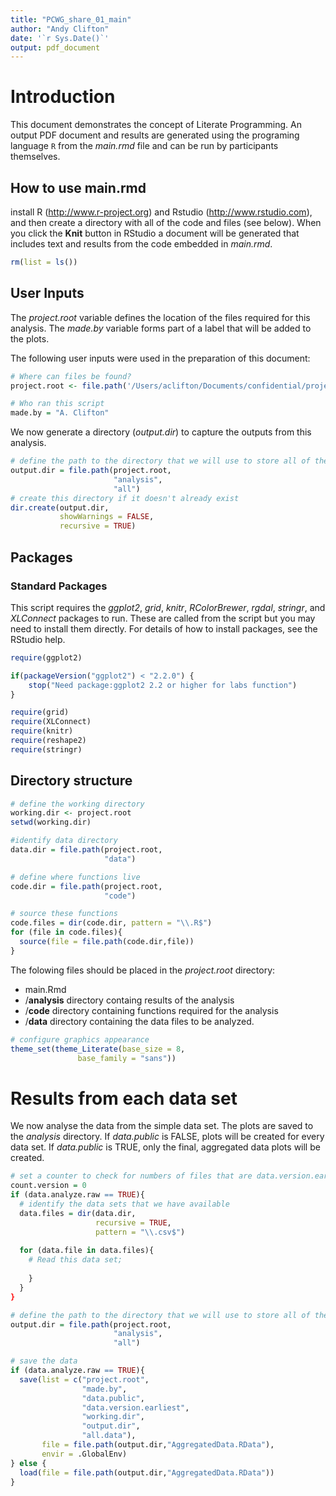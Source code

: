 ```yaml
---
title: "PCWG_share_01_main"
author: "Andy Clifton"
date: '`r Sys.Date()`'
output: pdf_document
---
```

<!-- ## Reading the source code?
This is R Markdown. Markdown is a simple formatting syntax for authoring HTML, PDF, and MS Word documents. For more details on using R Markdown see <http://rmarkdown.rstudio.com> or <http://kbroman.org/knitr_knutshell/pages/Rmarkdown.html>.

This script is designed to be used with RStudio. When you click the **Knit** button in RStudio a document will be generated that includes the output of any embedded R code chunks within the document. -->

# Introduction
This document demonstrates the concept of Literate Programming. An output PDF document and results are generated using the programing language `R` from the _main.rmd_ file and can be run by participants themselves.

## How to use main.rmd
install R (<http://www.r-project.org>) and Rstudio (<http://www.rstudio.com>), and then create a directory with all of the code and files (see below). When you click the **Knit** button in RStudio a document will be generated that includes text and results from the code embedded in _main.rmd_.

```r
rm(list = ls())
```
## User Inputs
The _project.root_ variable defines the location of the files required for this analysis. The _made.by_ variable forms part of a label that will be added to the plots. 

The following user inputs were used in the preparation of this document:

```r
# Where can files be found?
project.root <- file.path('/Users/aclifton/Documents/confidential/projects/PCWG Share 01')

# Who ran this script
made.by = "A. Clifton"
```
We now generate a directory (_output.dir_) to capture the outputs from this analysis.

```r
# define the path to the directory that we will use to store all of the data
output.dir = file.path(project.root, 
                       "analysis",
                       "all")
# create this directory if it doesn't already exist
dir.create(output.dir, 
           showWarnings = FALSE,
           recursive = TRUE)

```

## Packages
### Standard Packages
This script requires the _ggplot2_, _grid_, _knitr_, _RColorBrewer_, _rgdal_, _stringr_, and _XLConnect_ packages to run. These are called from the script but you may need to install them directly. For details of how to install packages, see the RStudio help. 

```r
require(ggplot2)

if(packageVersion("ggplot2") < "2.2.0") {
    stop("Need package:ggplot2 2.2 or higher for labs function")
}

require(grid)
require(XLConnect)
require(knitr)
require(reshape2)
require(stringr)
```

## Directory structure

```r
# define the working directory
working.dir <- project.root
setwd(working.dir)

#identify data directory
data.dir = file.path(project.root,
                     "data")

# define where functions live
code.dir = file.path(project.root,
                     "code")

# source these functions
code.files = dir(code.dir, pattern = "\\.R$")
for (file in code.files){
  source(file = file.path(code.dir,file))
}

```
The folowing files should be placed in the _project.root_ directory:

* main.Rmd
* /__analysis__ directory containg results of the analysis
* /__code__ directory containing functions required for the analysis
* /__data__ directory containing the data files to be analyzed. 

```r
# configure graphics appearance
theme_set(theme_Literate(base_size = 8, 
               base_family = "sans"))
```

# Results from each data set
We now analyse the data from the simple data set. The plots are saved to the _analysis_ directory. If _data.public_ is FALSE, plots will be created for every data set. If _data.public_ is TRUE, only the final, aggregated data plots will be created.

```r
# set a counter to check for numbers of files that are data.version.earliest or later
count.version = 0
if (data.analyze.raw == TRUE){
  # identify the data sets that we have available
  data.files = dir(data.dir, 
                   recursive = TRUE,
                   pattern = "\\.csv$")
  
  for (data.file in data.files){
    # Read this data set;
  
    }
  }
}
```


``` r
# define the path to the directory that we will use to store all of the data
output.dir = file.path(project.root, 
                       "analysis",
                       "all")

# save the data
if (data.analyze.raw == TRUE){
  save(list = c("project.root",
                "made.by",
                "data.public",
                "data.version.earliest",
                "working.dir",
                "output.dir",
                "all.data"), 
       file = file.path(output.dir,"AggregatedData.RData"),
       envir = .GlobalEnv)
} else {
  load(file = file.path(output.dir,"AggregatedData.RData"))
}
```
